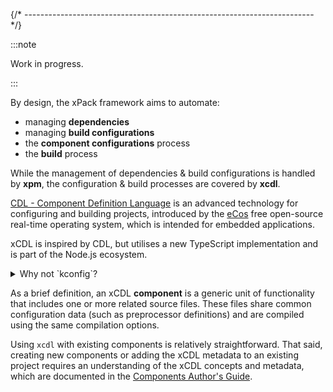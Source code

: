 

{/* ------------------------------------------------------------------------ */}

:::note

Work in progress.

:::


By design, the xPack framework aims to automate:

- managing **dependencies**
- managing **build configurations**
- the **component configurations** process
- the **build** process

While the management of dependencies & build configurations is handled by **xpm**,
the configuration & build processes are covered by **xcdl**.

[CDL - Component Definition Language](https://ecos.sourceware.org/ecos/docs-latest/cdl-guide/cdl-guide.html)
is an advanced technology for configuring and building projects,
introduced by the [eCos](https://ecos.sourceware.org)
free open-source real-time operating system, which is intended for embedded applications.

xCDL is inspired by CDL, but utilises a new TypeScript implementation and is part
of the Node.js ecosystem.

<details>
<summary>Why not `kconfig`?</summary>

[Kconfig](https://docs.kernel.org/kbuild/kconfig-language.html#),
is the configuration mechanism originally used by the
Linux kernel and later adopted by other projects too.

Although the goals are somehow similar, the concepts differ.
The language employs a custom syntax, and generally,
using it for typical embedded projects can be a challenge.
</details>

As a brief definition, an xCDL **component** is a generic unit of
functionality that includes one or more related source files.
These files share common configuration data (such as preprocessor
definitions) and are compiled using the same compilation options.

Using `xcdl` with existing components is relatively straightforward.
That said, creating new components or adding the xCDL metadata to
an existing project requires an understanding of the xCDL concepts
and metadata, which are documented in the
[Components Author's Guide](/docs/guide/).

